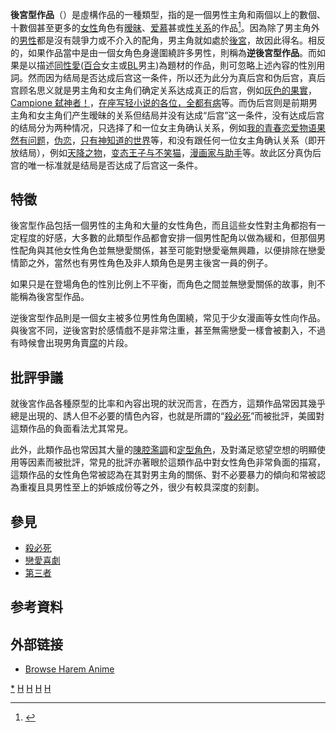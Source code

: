 {{Multiple issues|
{{refimprove|time=2020-05-16T13:09:28+00:00}}
{{Request translation}}
{{Original research|time=2022-04-16T02:38:21+00:00}}
}}
'''後宮型作品'''（{{jpn|kn=ハーレムもの|rm=hāremumono}}）是虛構作品的一種類型，指的是一個男性主角和兩個以上的數個、十數個甚至更多的[[女性|女性]]角色有[[暧昧|暧昧]]、[[爱慕|爱慕]]甚或[[性关系|性关系]]的作品<ref>{{cite web
 |title=Ask John: What Distinguishes Harem Anime? 
 |work=John Oppliger 
 |url=http://www.animenation.net/blog/2009/04/17/ask-john-what-distinguishes-harem-anime/ 
 |access-date=2010年2月5日 
 |deadurl=yes
 |archive-url=https://web.archive.org/web/20091116035437/http://www.animenation.net/blog/2009/04/17/ask-john-what-distinguishes-harem-anime/ 
 |archive-date=2009年11月16日 
}}</ref>。因為除了男主角外的[[男性|男性]]都是沒有競爭力或不介入的配角，男主角就如處於[[後宮|後宮]]，故因此得名。相反的，如果作品當中是由一個女角色身邊圍繞許多男性，則稱為'''逆後宮型作品'''。而如果是以描述[[同性愛|同性愛]]([[百合_(文化)|百合]]女主或[[BL_(和製英語)|BL]]男主)為題材的作品，則可忽略上述內容的性別用詞。然而因为结局是否达成后宫这一条件，所以还为此分为真后宫和伪后宫，真后宫顾名思义就是男主角和女主角们确定关系达成真正的后宫，例如[[灰色的果實|灰色的果實]]{{cn}}，[[Campione_弒神者！|Campione 弑神者！]]，[[在座寫輕小說的各位，全都有病|在座写轻小说的各位，全都有病]]等。而伪后宫则是前期男主角和女主角们产生暧昧的关系但结局并没有达成“后宫”这一条件，没有达成后宫的结局分为两种情况，只选择了和一位女主角确认关系，例如[[果然我的青春戀愛喜劇搞錯了。|我的青春恋爱物语果然有问题]]，[[偽戀|伪恋]]，[[只有神知道的世界|只有神知道的世界]]等，和没有跟任何一位女主角确认关系（即开放结局），例如[[天降之物|天降之物]]，[[變態王子與不笑貓|变态王子与不笑猫]]，[[漫畫家與助手|漫画家与助手]]等。故此区分真伪后宫的唯一标准就是结局是否达成了后宫这一条件。

== 特徵 ==
後宮型作品包括一個男性的主角和大量的女性角色，而且這些女性對主角都抱有一定程度的好感，大多數的此類型作品都會安排一個男性配角以做為緩和，但那個男性配角與其他女性角色並無戀愛關係，甚至可能對戀愛毫無興趣，以便排除在戀愛情節之外，當然也有男性角色及非人類角色是男主後宮一員的例子。

如果只是在登場角色的性別比例上不平衡，而角色之間並無戀愛關係的故事，則不能稱為後宮型作品。

逆後宮型作品則是一個女主被多位男性角色圍繞，常见于少女漫画等女性向作品。與後宮不同，逆後宮對於感情戲不是非常注重{{cn}}，甚至無需戀愛一樣會被劃入，不過有時候會出現男角賣[[BL_(和製英語)|腐]]的片段。

== 批評爭議 ==
就後宮作品各種原型的比率和內容出現的狀況而言，在西方，這類作品常因其幾乎總是出現的、誘人但不必要的情色內容，也就是所謂的“[[殺必死|殺必死]]”而被批評，美國對這類作品的負面看法尤其常見。

此外，此類作品也常因其大量的[[陳腔濫調|陳腔濫調]]和[[定型角色|定型角色]]，及對滿足慾望空想的明顯使用等因素而被批評，常見的批評亦著眼於這類作品中對女性角色非常負面的描寫，這類作品的女性角色常被認為在其對男主角的關係、對不必要暴力的傾向和常被認為重複且具男性至上的妒嫉成份等之外，很少有較具深度的刻劃。

== 參見 ==
* [[殺必死|殺必死]]
* [[戀愛喜劇|戀愛喜劇]]
* [[第三者_(愛情)|第三者]]

== 参考資料 ==
{{reflist}}

== 外部链接 ==
* [http://www.anime-planet.com/tags/harem/anime Browse Harem Anime] {{Wayback|url=http://www.anime-planet.com/tags/harem/anime |date=20140709204515 }}

[[Category:後宮型作品|*]]
[[Category:戀愛漫畫|H]]
[[Category:動畫類型|H]]
[[Category:電子遊戲類型|H]]
[[Category:故事類型|H]]